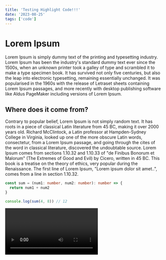 ```yaml
---
title: 'Testing Highlight Code!!!'
date: '2023-08-25'
tags: ['code']
---
```


# Lorem Ipsum

Lorem Ipsum is simply dummy text of the printing and typesetting industry. Lorem Ipsum has been the industry's standard dummy text ever since the 1500s, when an unknown printer took a galley of type and scrambled it to make a type specimen book. It has survived not only five centuries, but also the leap into electronic typesetting, remaining essentially unchanged. It was popularised in the 1960s with the release of Letraset sheets containing Lorem Ipsum passages, and more recently with desktop publishing software like Aldus PageMaker including versions of Lorem Ipsum.

## Where does it come from?

Contrary to popular belief, Lorem Ipsum is not simply random text. It has roots in a piece of classical Latin literature from 45 BC, making it over 2000 years old. Richard McClintock, a Latin professor at Hampden-Sydney College in Virginia, looked up one of the more obscure Latin words, consectetur, from a Lorem Ipsum passage, and going through the cites of the word in classical literature, discovered the undoubtable source. Lorem Ipsum comes from sections 1.10.32 and 1.10.33 of "de Finibus Bonorum et Malorum" (The Extremes of Good and Evil) by Cicero, written in 45 BC. This book is a treatise on the theory of ethics, very popular during the Renaissance. The first line of Lorem Ipsum, "Lorem ipsum dolor sit amet..", comes from a line in section 1.10.32.

```ts
const sum = (num1: number, num2: number): number => {
  return num1 + num2
}

console.log(sum(4, 8)) // 12
```

<Video id="5SHTJCgxd7M" />

<CustomImage
  src="https://cdn.oneesports.id/cdn-data/sites/2/2021/11/RRQ-Logo.jpg"
  alt="RRQ"
/>
